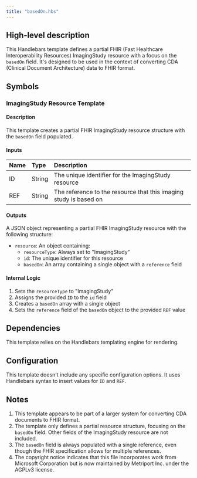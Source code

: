 ```yaml
---
title: "basedOn.hbs"
---
```


## High-level description
This Handlebars template defines a partial FHIR (Fast Healthcare Interoperability Resources) ImagingStudy resource with a focus on the `basedOn` field. It's designed to be used in the context of converting CDA (Clinical Document Architecture) data to FHIR format.

## Symbols

### ImagingStudy Resource Template
#### Description
This template creates a partial FHIR ImagingStudy resource structure with the `basedOn` field populated.

#### Inputs
| Name | Type | Description |
|:-----|:-----|:------------|
| ID | String | The unique identifier for the ImagingStudy resource |
| REF | String | The reference to the resource that this imaging study is based on |

#### Outputs
A JSON object representing a partial FHIR ImagingStudy resource with the following structure:
- `resource`: An object containing:
  - `resourceType`: Always set to "ImagingStudy"
  - `id`: The unique identifier for this resource
  - `basedOn`: An array containing a single object with a `reference` field

#### Internal Logic
1. Sets the `resourceType` to "ImagingStudy"
2. Assigns the provided `ID` to the `id` field
3. Creates a `basedOn` array with a single object
4. Sets the `reference` field of the `basedOn` object to the provided `REF` value

## Dependencies
This template relies on the Handlebars templating engine for rendering.

## Configuration
This template doesn't include any specific configuration options. It uses Handlebars syntax to insert values for `ID` and `REF`.

## Notes
1. This template appears to be part of a larger system for converting CDA documents to FHIR format.
2. The template only defines a partial resource structure, focusing on the `basedOn` field. Other fields of the ImagingStudy resource are not included.
3. The `basedOn` field is always populated with a single reference, even though the FHIR specification allows for multiple references.
4. The copyright notice indicates that this file incorporates work from Microsoft Corporation but is now maintained by Metriport Inc. under the AGPLv3 license.
